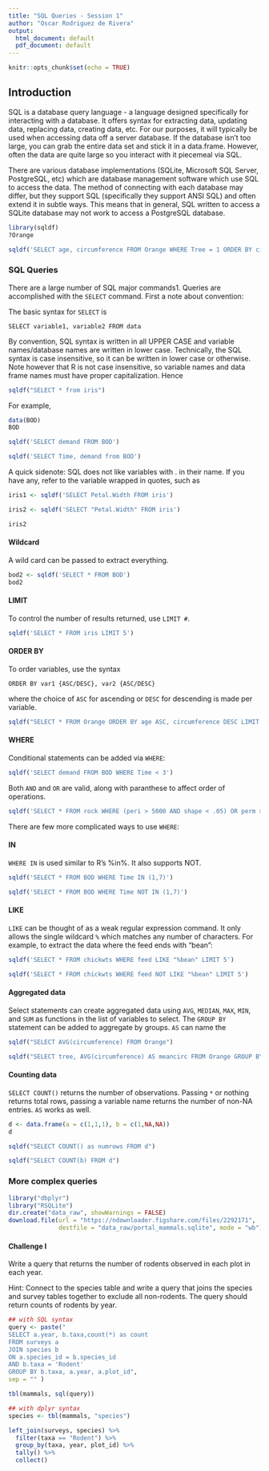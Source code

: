 ```yaml
---
title: "SQL Queries - Session 1"
author: "Oscar Rodriguez de Rivera"
output:
  html_document: default
  pdf_document: default
---
```


```r
knitr::opts_chunk$set(echo = TRUE)
```

## Introduction


SQL is a database query language - a language designed specifically for interacting with a database. It offers syntax for extracting data, updating data, replacing data, creating data, etc. For our purposes, it will typically be used when accessing data off a server database. If the database isn't too large, you can grab the entire data set and stick it in a data.frame. However, often the data are quite large so you interact with it piecemeal via SQL.

There are various database implementations (SQLite, Microsoft SQL Server, PostgreSQL, etc) which are database management software which use SQL to access the data. The method of connecting with each database may differ, but they support SQL (specifically they support ANSI SQL) and often extend it in subtle ways. This means that in general, SQL written to access a SQLite database may not work to access a PostgreSQL database.

```r
library(sqldf)
?Orange
```

```r
sqldf('SELECT age, circumference FROM Orange WHERE Tree = 1 ORDER BY circumference ASC')
```

### SQL Queries


There are a large number of SQL major commands1. Queries are accomplished with the `SELECT` command. First a note about convention:

The basic syntax for `SELECT` is

`SELECT variable1, variable2 FROM data`

By convention, SQL syntax is written in all UPPER CASE and variable names/database names are written in lower case. Technically, the SQL syntax is case insensitive, so it can be written in lower case or otherwise. Note however that R is not case insensitive, so variable names and data frame names must have proper capitalization. Hence

```r
sqldf("SELECT * from iris")
```

For example,

```r
data(BOD)
BOD
```

```r
sqldf('SELECT demand FROM BOD')
```

```r
sqldf('SELECT Time, demand from BOD')
```

A quick sidenote: SQL does not like variables with . in their name. If you have any, refer to the variable wrapped in quotes, such as

```r
iris1 <- sqldf('SELECT Petal.Width FROM iris')
```

```r
iris2 <- sqldf('SELECT "Petal.Width" FROM iris')
```

```r
iris2
```

#### Wildcard


A wild card can be passed to extract everything.

```r
bod2 <- sqldf('SELECT * FROM BOD')
bod2
```

#### LIMIT

To control the number of results returned, use `LIMIT #`.

```r
sqldf('SELECT * FROM iris LIMIT 5')
```

#### ORDER BY


To order variables, use the syntax

`ORDER BY var1 {ASC/DESC}, var2 {ASC/DESC}`

where the choice of `ASC` for ascending or `DESC` for descending is made per variable.

```r
sqldf("SELECT * FROM Orange ORDER BY age ASC, circumference DESC LIMIT 5")
```

#### WHERE


Conditional statements can be added via `WHERE`:

```r
sqldf('SELECT demand FROM BOD WHERE Time < 3')
```

Both `AND` and `OR` are valid, along with paranthese to affect order of operations.

```r
sqldf('SELECT * FROM rock WHERE (peri > 5000 AND shape < .05) OR perm > 1000')
```

There are few more complicated ways to use `WHERE`:

#### IN


`WHERE IN` is used similar to R's %in%. It also supports NOT.

```r
sqldf('SELECT * FROM BOD WHERE Time IN (1,7)')
```

```r
sqldf('SELECT * FROM BOD WHERE Time NOT IN (1,7)')
```

#### LIKE


`LIKE` can be thought of as a weak regular expression command. It only allows the single wildcard `%` which matches any number of characters. For example, to extract the data where the feed ends with "bean":

```r
sqldf('SELECT * FROM chickwts WHERE feed LIKE "%bean" LIMIT 5')
```

```r
sqldf('SELECT * FROM chickwts WHERE feed NOT LIKE "%bean" LIMIT 5')
```

#### Aggregated data


Select statements can create aggregated data using `AVG`, `MEDIAN`, `MAX`, `MIN`, and `SUM` as functions in the list of variables to select. The `GROUP BY` statement can be added to aggregate by groups. `AS` can name the

```r
sqldf("SELECT AVG(circumference) FROM Orange")
```

```r
sqldf("SELECT tree, AVG(circumference) AS meancirc FROM Orange GROUP BY tree")
```

#### Counting data


`SELECT COUNT()` returns the number of observations. Passing `*` or nothing returns total rows, passing a variable name returns the number of non-NA entries. `AS` works as well.

```r
d <- data.frame(a = c(1,1,1), b = c(1,NA,NA))
d
```

```r
sqldf("SELECT COUNT() as numrows FROM d")
```

```r
sqldf("SELECT COUNT(b) FROM d")
```

### More complex queries

```r
library("dbplyr")
library("RSQLite")
dir.create("data_raw", showWarnings = FALSE)
download.file(url = "https://ndownloader.figshare.com/files/2292171",
              destfile = "data_raw/portal_mammals.sqlite", mode = "wb")
```

#### Challenge I


Write a query that returns the number of rodents observed in each plot in each year.

Hint: Connect to the species table and write a query that joins the species and survey tables together to exclude all non-rodents. The query should return counts of rodents by year.

```r
## with SQL syntax
query <- paste("
SELECT a.year, b.taxa,count(*) as count
FROM surveys a
JOIN species b
ON a.species_id = b.species_id
AND b.taxa = 'Rodent'
GROUP BY b.taxa, a.year, a.plot_id",
sep = "" )

tbl(mammals, sql(query))
```

```r
## with dplyr syntax
species <- tbl(mammals, "species")

left_join(surveys, species) %>%
  filter(taxa == "Rodent") %>%
  group_by(taxa, year, plot_id) %>%
  tally() %>%
  collect()
```
